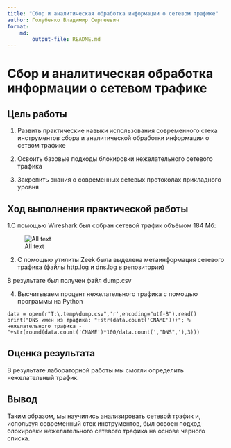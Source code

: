 ```yaml
---
title: "Сбор и аналитическая обработка информации о сетевом трафике"
author: Голубенко Владимир Сергеевич
format: 
    md:
        output-file: README.md
---
```

# Сбор и аналитическая обработка информации о сетевом трафике
## Цель работы

1. Развить практические навыки использования современного стека
инструментов сбора и аналитической обработки информации о сетвом трафике

2. Освоить базовые подходы блокировки нежелательного сетевого трафика

3. Закрепить знания о современных сетевых протоколах прикладного уровня

## Ход выполнения практической работы

1.C помощью Wireshark был собран сетевой трафик объёмом 184 Мб:

![All text](./screenshots/Lab_2_1.png)

2. C помощью утилиты Zeek была выделена метаинформация сетевого трафика
(файлы http.log и dns.log в репозитории)

В результате был получен файл dump.csv

4. Высчитываем процент нежелательного трафика с помощью программы на Python

```
data = open(r"T:\.temp\dump.csv",'r',encoding="utf-8").read()
print("DNS имен из трафика: "+str(data.count('CNAME'))+"; % нежелательного трафика - "+str(round(data.count('CNAME')*100/data.count(',"DNS",'),3)))
``` 
## Оценка результата

В результате лабораторной работы мы смогли определить нежелательный
трафик.

## Вывод

Таким образом, мы научились анализировать сетевой трафик и, используя
современный стек инструментов, был освоен подход блокировки
нежелательного сетевого трафика на основе чёрного списка.

